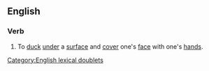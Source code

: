 ==English==
{{wikipedia}}

===Verb===
{{en-verb|ducks and covers|ducking and covering|ducked and covered}}

# {{label|en|intransitive}} To [[duck]] [[under]] a [[surface]] and [[cover]] one's [[face]] with one's [[hands]].

[[Category:English lexical doublets]]
